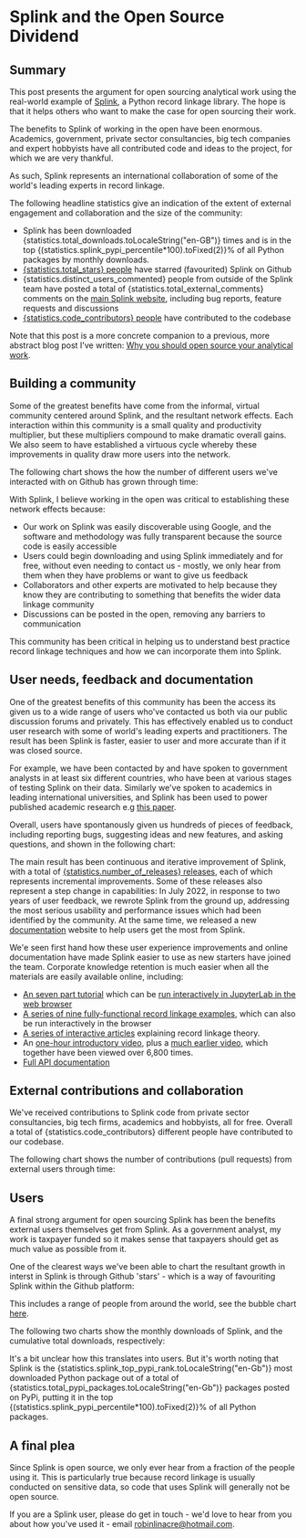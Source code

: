 



# Splink and the Open Source Dividend

## Summary

This post presents the argument for open sourcing analytical work using the real-world example of [Splink](http://github.com/moj-analytical-services/splink), a Python record linkage library.  The hope is that it helps others who want to make the case for open sourcing their work.

The benefits to Splink of working in the open have been enormous.  Academics, government, private sector consultancies, big tech companies and expert hobbyists have all contributed code and ideas to the project, for which we are very thankful.

As such, Splink represents an international collaboration of some of the world's leading experts in record linkage.

The following headline statistics give an indication of the extent of external engagement and collaboration and the size of the community:

<ul>
  <li>Splink has been downloaded <span>{statistics.total_downloads.toLocaleString("en-GB")}</span> times and is in the top <span>{(statistics.splink_pypi_percentile*100).toFixed(2)}</span>% of all Python packages by monthly downloads.</li>

  <li><a href="https://github.com/moj-analytical-services/splink/stargazers"><span>{statistics.total_stars}</span> people</a> have starred (favourited) Splink on Github </li>

  <li><span>{statistics.distinct_users_commented}</span> people from outside of the Splink team have posted a total of  <span>{statistics.total_external_comments}</span> comments on the <a href="http://github.com/moj-analytical-services/splink">main Splink website</a>, including bug reports, feature requests and discussions</li>

  <li><a href="https://github.com/moj-analytical-services/splink/graphs/contributors"><span>{statistics.code_contributors}</span>  people</a> have contributed to the codebase</li>



</ul>

Note that this post is a more concrete companion to a previous, more abstract blog post I've written:  [Why you should open source your analytical work](https://www.robinlinacre.com/open_sourcing_analytical_work/).


## Building a community

Some of the greatest benefits have come from the informal, virtual community centered around Splink, and the resultant network effects.  Each interaction within this community is a small quality and productivity multiplier, but these multipliers compound to make dramatic overall gains. We also seem to have established a virtuous cycle whereby these improvements in quality draw more users into the network.

The following chart shows the how the number of different users we've interacted with on Github has grown through time:

<VegaLite spec={distinct_external_commentors} />

With Splink, I believe working in the open was critical to establishing these network effects because:

- Our work on Splink was easily discoverable using Google, and the software and methodology was fully transparent because the source code is easily accessible
- Users could begin downloading and using Splink immediately and for free, without even needing to contact us - mostly, we only hear from them when they have problems or want to give us feedback
- Collaborators and other experts are motivated to help because they know they are contributing to something that benefits the wider data linkage community
- Discussions can be posted in the open, removing any barriers to communication

This community has been critical in helping us to understand best practice record linkage techniques and how we can incorporate them into Splink.

## User needs, feedback and documentation

One of the greatest benefits of this community has been the access its given us to a wide range of users who've contacted us both via our public discussion forums and privately.  This has effectively enabled us to conduct user research with some of world's leading experts and practitioners. The result has been Splink is faster, easier to user and more accurate than if it was closed source.

For example, we have been contacted by and have spoken to government analysts in at least six different countries, who have been at various stages of testing Splink on their data.  Similarly we've spoken to academics in leading international universities, and Splink has been used to power published academic research e.g [this paper](https://www.cambridge.org/core/journals/american-political-science-review/article/abs/does-receiving-government-assistance-shape-political-attitudes-evidence-from-agricultural-producers/39552BC5A496EAB6CB484FCA51C6AF21#article).

Overall, users have spontanously given us hundreds of pieces of feedback, including reporting bugs, suggesting ideas and new features, and asking questions, and shown in the following chart:

<VegaLite spec={cumulative_external_comment_count} />

<p>The main result has been continuous and iterative improvement of Splink, with a total of <a href="https://pypi.org/project/splink/#history"><span>{statistics.number_of_releases}</span> releases</a>, each of which represents incremental improvements.  Some of these releases also represent a step change in capabilities: In July 2022, in response to two years of user feedback, we rewrote Splink from the ground up, addressing the most serious usability and performance issues which had been identified by the community.  At the same time, we released a new  <a href = "https://moj-analytical-services.github.io/splink">documentation</a> website to help users get the most from Splink.</p>

We'e seen first hand how these user experience improvements and online documentation have made Splink easier to use as new starters have joined the team.  Corporate knowledge retention is much easier when all the materials are easily available online, including:
- [An seven part tutorial](https://moj-analytical-services.github.io/splink/demos/00_Tutorial_Introduction.html) which can be [run interactively in JupyterLab in the web browser](https://mybinder.org/v2/gh/moj-analytical-services/splink_demos/splink3_demos?urlpath=lab)
- [A series of nine fully-functional record linkage examples](https://moj-analytical-services.github.io/splink/examples_index.html), which can also be run interactively in the browser
- [A series of interactive articles](https://www.robinlinacre.com/probabilistic_linkage/) explaining record linkage theory.
- An [one-hour introductory video](https://www.youtube.com/channel/UCavuC5RfLRUv_8XZxYDR0FA/videos), plus a [much earlier video](https://www.youtube.com/watch?v=_8lV2Lbd6Xs&list=PLgDj8qwDZg5jVWDg0LI4gc7aMrYIlBIFJ&index=2), which together have been viewed over 6,800 times.
- [Full API documentation](https://moj-analytical-services.github.io/splink/linker.html)


## External contributions and collaboration

<p> We've received contributions to Splink code from private sector consultancies, big tech firms, academics and hobbyists, all for free.  Overall a total of <span>{statistics.code_contributors}</span> different people have contributed to our codebase.</p>

The following chart shows the number of contributions (pull requests) from external users through time:

<VegaLite spec={cumulative_external_prs} />

## Users

A final strong argument for open sourcing Splink has been the benefits external users themselves get from Splink.  As a government analyst, my work is taxpayer funded so it makes sense that taxpayers should get as much value as possible from it.

One of the clearest ways we've been able to chart the resultant growth in interst in Splink is through Github 'stars' - which is a way of favouriting Splink within the Github platform:

<VegaLite spec={cumulative_stars} />

This includes a range of people from around the world, see the bubble chart [here](https://ossinsight.io/analyze/moj-analytical-services/splink#people).


The following two charts show the monthly downloads of Splink, and the cumulative total downloads, respectively:

<VegaLite spec={monthly_downloads_by_release} />

<VegaLite spec={cumulative_download_count} />

<p>It's a bit unclear how this translates into users.  But it's worth noting that Splink is the <span>{statistics.splink_top_pypi_rank.toLocaleString("en-Gb")}</span> most downloaded Python package out of a total of <span>{statistics.total_pypi_packages.toLocaleString("en-Gb")}</span> packages posted on PyPi, putting it in the top <span>{(statistics.splink_pypi_percentile*100).toFixed(2)}</span>% of all Python packages.  </p>


## A final plea

Since Splink is open source, we only ever hear from a fraction of the people using it.  This is particularly true because record linkage is usually conducted on sensitive data, so code that uses Splink will generally not be open source.

If you are a Splink user, please do get in touch - we'd love to hear from you about how you've used it - email robinlinacre@hotmail.com.